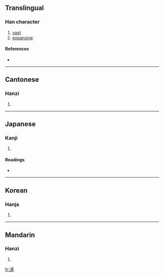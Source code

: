 ==Translingual==

===Han character===
{{Han char|rn=85|rad=水|as=11|sn=14|four=3414<sub>3</sub>|canj=水廿戈廿 (ETIT)}}

# [[vast]]
# [[expansive]]

====References====
* {{Han ref|kx=0647.030|dkj=18218|hdz=31693.120|uh=6F2D|ud=28461|bh=E2A5|bd=58021}}

----

==Cantonese==

===Hanzi===
{{yue-hanzi|jyut=|y=mong5}}

# {{defn|Cantonese}}

----

==Japanese==

===Kanji===
{{ja-kanji|grade=|rs=水11}}

# {{defn|Japanese}}

====Readings====
* {{ja-readings|on=[[ぼう]] (bō), [[もう]] (mō)|kun=[[ひろい]] (hiroi)}}

----

==Korean==

===Hanja===
{{ko-hanja|hangeul=[[망]]|eumhun=|rv=mang|mr=mang|y=mang}}

# {{defn|Korean}}

----

==Mandarin==

===Hanzi===
{{cmn-hanzi|pin=[[luò]] ([[luo4]]), [[mǎng]] ([[mang3]]), [[tà]] ([[ta4]])|wg=lo<sup>4</sup>, mang<sup>3</sup>, t'a<sup>4</sup>}}

# {{defn|Mandarin}}

[[fr:漭]]
